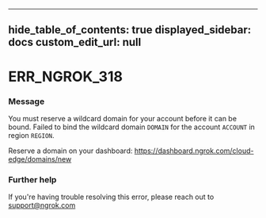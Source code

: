 
---
hide_table_of_contents: true
displayed_sidebar: docs
custom_edit_url: null
---


# ERR_NGROK_318

### Message
You must reserve a wildcard domain for your account before it can be bound.
Failed to bind the wildcard domain `DOMAIN` for the account `ACCOUNT` in region `REGION`.

Reserve a domain on your dashboard: https://dashboard.ngrok.com/cloud-edge/domains/new

### Further help
If you're having trouble resolving this error, please reach out to [support@ngrok.com](mailto:support@ngrok.com?subject=Help%20with%20ERR_NGROK_318)


<ErrorDetails error='err_ngrok_318' />
